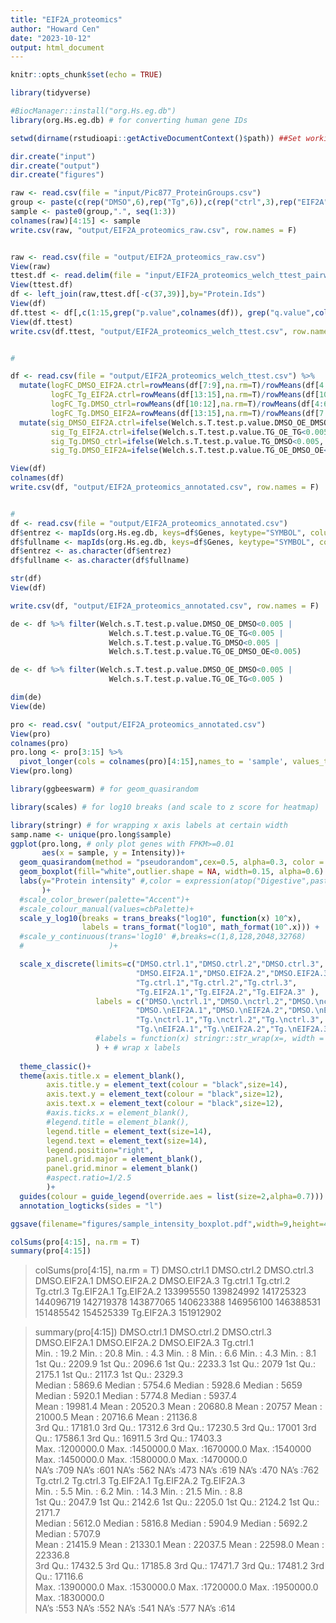 ```yaml
---
title: "EIF2A_proteomics"
author: "Howard Cen"
date: "2023-10-12"
output: html_document
---
```


```r
knitr::opts_chunk$set(echo = TRUE)
```



```r
library(tidyverse)

#BiocManager::install("org.Hs.eg.db")
library(org.Hs.eg.db) # for converting human gene IDs

setwd(dirname(rstudioapi::getActiveDocumentContext()$path)) ##Set working directory

dir.create("input")
dir.create("output")
dir.create("figures")

```


```r
raw <- read.csv(file = "input/Pic877_ProteinGroups.csv")
group <- paste(c(rep("DMSO",6),rep("Tg",6)),c(rep("ctrl",3),rep("EIF2A",3),rep("ctrl",3),rep("EIF2A",3)),sep = ".")
sample <- paste0(group,".", seq(1:3))
colnames(raw)[4:15] <- sample
write.csv(raw, "output/EIF2A_proteomics_raw.csv", row.names = F)


raw <- read.csv(file = "output/EIF2A_proteomics_raw.csv")
View(raw)
ttest.df <- read.delim(file = "input/EIF2A_proteomics_welch_ttest_pairwise.txt")
View(ttest.df)
df <- left_join(raw,ttest.df[-c(37,39)],by="Protein.Ids")
View(df)
df.ttest <- df[,c(1:15,grep("p.value",colnames(df)), grep("q.value",colnames(df)))]
View(df.ttest)
write.csv(df.ttest, "output/EIF2A_proteomics_welch_ttest.csv", row.names = F)


#

df <- read.csv(file = "output/EIF2A_proteomics_welch_ttest.csv") %>%
  mutate(logFC_DMSO_EIF2A.ctrl=rowMeans(df[7:9],na.rm=T)/rowMeans(df[4:6],na.rm=T),
         logFC_Tg_EIF2A.ctrl=rowMeans(df[13:15],na.rm=T)/rowMeans(df[10:12],na.rm=T),
         logFC_Tg.DMSO_ctrl=rowMeans(df[10:12],na.rm=T)/rowMeans(df[4:6],na.rm=T),
         logFC_Tg.DMSO_EIF2A=rowMeans(df[13:15],na.rm=T)/rowMeans(df[7:9],na.rm=T),) %>%
  mutate(sig_DMSO_EIF2A.ctrl=ifelse(Welch.s.T.test.p.value.DMSO_OE_DMSO<0.005, "TRUE",NA),
         sig_Tg_EIF2A.ctrl=ifelse(Welch.s.T.test.p.value.TG_OE_TG<0.005, "TRUE",NA),
         sig_Tg.DMSO_ctrl=ifelse(Welch.s.T.test.p.value.TG_DMSO<0.005, "TRUE",NA),
         sig_Tg.DMSO_EIF2A=ifelse(Welch.s.T.test.p.value.TG_OE_DMSO_OE<0.005, "TRUE",NA))

View(df)
colnames(df)
write.csv(df, "output/EIF2A_proteomics_annotated.csv", row.names = F)


#
df <- read.csv(file = "output/EIF2A_proteomics_annotated.csv")
df$entrez <- mapIds(org.Hs.eg.db, keys=df$Genes, keytype="SYMBOL", column="ENTREZID", multiVals="first") 
df$fullname <- mapIds(org.Hs.eg.db, keys=df$Genes, keytype="SYMBOL", column="GENENAME", multiVals="first")
df$entrez <- as.character(df$entrez)
df$fullname <- as.character(df$fullname)

str(df)
View(df)

write.csv(df, "output/EIF2A_proteomics_annotated.csv", row.names = F)

de <- df %>% filter(Welch.s.T.test.p.value.DMSO_OE_DMSO<0.005 |
                      Welch.s.T.test.p.value.TG_OE_TG<0.005 |
                      Welch.s.T.test.p.value.TG_DMSO<0.005 |
                      Welch.s.T.test.p.value.TG_OE_DMSO_OE<0.005)

de <- df %>% filter(Welch.s.T.test.p.value.DMSO_OE_DMSO<0.005 |
                      Welch.s.T.test.p.value.TG_OE_TG<0.005 )

dim(de)
View(de)

```


```r
pro <- read.csv( "output/EIF2A_proteomics_annotated.csv")
View(pro)
colnames(pro)
pro.long <- pro[3:15] %>%
  pivot_longer(cols = colnames(pro)[4:15],names_to = 'sample', values_to = 'Intensity')
View(pro.long)

library(ggbeeswarm) # for geom_quasirandom

library(scales) # for log10 breaks (and scale to z score for heatmap)

library(stringr) # for wrapping x axis labels at certain width
samp.name <- unique(pro.long$sample)
ggplot(pro.long, # only plot genes with FPKM>=0.01
       aes(x = sample, y = Intensity))+
  geom_quasirandom(method = "pseudorandom",cex=0.5, alpha=0.3, color = "grey")+
  geom_boxplot(fill="white",outlier.shape = NA, width=0.15, alpha=0.6) +
  labs(y="Protein intensity" #,color = expression(atop("Digestive",paste("enzyme")))
       )+
  #scale_color_brewer(palette="Accent")+
  #scale_colour_manual(values=cbPalette)+
  scale_y_log10(breaks = trans_breaks("log10", function(x) 10^x),
                labels = trans_format("log10", math_format(10^.x))) +
  #scale_y_continuous(trans='log10' #,breaks=c(1,8,128,2048,32768)
  #                   )+

  scale_x_discrete(limits=c("DMSO.ctrl.1","DMSO.ctrl.2","DMSO.ctrl.3",
                            "DMSO.EIF2A.1","DMSO.EIF2A.2","DMSO.EIF2A.3",
                            "Tg.ctrl.1","Tg.ctrl.2","Tg.ctrl.3",
                            "Tg.EIF2A.1","Tg.EIF2A.2","Tg.EIF2A.3" ),
                   labels = c("DMSO.\nctrl.1","DMSO.\nctrl.2","DMSO.\nctrl.3",
                            "DMSO.\nEIF2A.1","DMSO.\nEIF2A.2","DMSO.\nEIF2A.3",
                            "Tg.\nctrl.1","Tg.\nctrl.2","Tg.\nctrl.3",
                            "Tg.\nEIF2A.1","Tg.\nEIF2A.2","Tg.\nEIF2A.3" )
                   #labels = function(x) stringr::str_wrap(x=, width = 1)
                   ) + # wrap x labels
  
  theme_classic()+
  theme(axis.title.x = element_blank(),
        axis.title.y = element_text(colour = "black",size=14),
        axis.text.y = element_text(colour = "black",size=12),
        axis.text.x = element_text(colour = "black",size=12),
        #axis.ticks.x = element_blank(),
        #legend.title = element_blank(),
        legend.title = element_text(size=14),
        legend.text = element_text(size=14),
        legend.position="right",
        panel.grid.major = element_blank(),
        panel.grid.minor = element_blank()
        #aspect.ratio=1/2.5
        )+
  guides(colour = guide_legend(override.aes = list(size=2,alpha=0.7))) +
  annotation_logticks(sides = "l")  

ggsave(filename="figures/sample_intensity_boxplot.pdf",width=9,height=4,units="in")

colSums(pro[4:15], na.rm = T)
summary(pro[4:15])
```
> colSums(pro[4:15], na.rm = T)
 DMSO.ctrl.1  DMSO.ctrl.2  DMSO.ctrl.3 DMSO.EIF2A.1 DMSO.EIF2A.2 DMSO.EIF2A.3    Tg.ctrl.1    Tg.ctrl.2    Tg.ctrl.3   Tg.EIF2A.1   Tg.EIF2A.2 
   133995550    139824992    141725323    144096719    142719378    143877065    140623388    146956100    146388531    151485542    154525339 
  Tg.EIF2A.3 
   151912902 
   
> summary(pro[4:15])
  DMSO.ctrl.1         DMSO.ctrl.2         DMSO.ctrl.3         DMSO.EIF2A.1      DMSO.EIF2A.2        DMSO.EIF2A.3         Tg.ctrl.1        
 Min.   :     19.2   Min.   :     20.8   Min.   :      4.3   Min.   :      8   Min.   :      6.6   Min.   :      4.3   Min.   :      8.1  
 1st Qu.:   2209.9   1st Qu.:   2096.6   1st Qu.:   2233.3   1st Qu.:   2079   1st Qu.:   2175.1   1st Qu.:   2117.3   1st Qu.:   2329.3  
 Median :   5869.6   Median :   5754.6   Median :   5928.6   Median :   5659   Median :   5920.1   Median :   5774.8   Median :   5937.4  
 Mean   :  19981.4   Mean   :  20520.3   Mean   :  20680.8   Mean   :  20757   Mean   :  21000.5   Mean   :  20716.6   Mean   :  21136.8  
 3rd Qu.:  17181.0   3rd Qu.:  17312.6   3rd Qu.:  17230.5   3rd Qu.:  17001   3rd Qu.:  17586.1   3rd Qu.:  16911.5   3rd Qu.:  17403.3  
 Max.   :1200000.0   Max.   :1450000.0   Max.   :1670000.0   Max.   :1540000   Max.   :1450000.0   Max.   :1580000.0   Max.   :1470000.0  
 NA's   :709         NA's   :601         NA's   :562         NA's   :473       NA's   :619         NA's   :470         NA's   :762        
   Tg.ctrl.2           Tg.ctrl.3           Tg.EIF2A.1          Tg.EIF2A.2          Tg.EIF2A.3       
 Min.   :      5.5   Min.   :      6.2   Min.   :     14.3   Min.   :     21.5   Min.   :      8.8  
 1st Qu.:   2047.9   1st Qu.:   2142.6   1st Qu.:   2205.0   1st Qu.:   2124.2   1st Qu.:   2171.7  
 Median :   5612.0   Median :   5816.8   Median :   5904.9   Median :   5692.2   Median :   5707.9  
 Mean   :  21415.9   Mean   :  21330.1   Mean   :  22037.5   Mean   :  22598.0   Mean   :  22336.8  
 3rd Qu.:  17432.5   3rd Qu.:  17185.8   3rd Qu.:  17471.7   3rd Qu.:  17481.2   3rd Qu.:  17116.6  
 Max.   :1390000.0   Max.   :1530000.0   Max.   :1720000.0   Max.   :1950000.0   Max.   :1830000.0  
 NA's   :553         NA's   :552         NA's   :541         NA's   :577         NA's   :614  